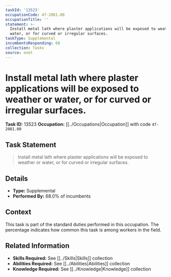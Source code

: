 ```yaml
---
taskId: '13523'
occupationCode: 47-2081.00
occupationTitle: ''
statement: >-
  Install metal lath where plaster applications will be exposed to weather or
  water, or for curved or irregular surfaces.
taskType: Supplemental
incumbentsResponding: 68
collection: Tasks
source: onet
---
```

# Install metal lath where plaster applications will be exposed to weather or water, or for curved or irregular surfaces.

**Task ID:** 13523
**Occupation:** [[../Occupations|Occupation]] with code `47-2081.00`

## Task Statement

> Install metal lath where plaster applications will be exposed to weather or water, or for curved or irregular surfaces.

## Details

- **Type:** Supplemental
- **Performed By:** 68.0% of incumbents

## Context

This task is part of the standard duties performed in this occupation. The percentage indicates how common this task is among workers in the field.

## Related Information

- **Skills Required:** See [[../Skills|Skills]] collection
- **Abilities Required:** See [[../Abilities|Abilities]] collection
- **Knowledge Required:** See [[../Knowledge|Knowledge]] collection
